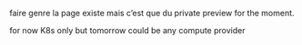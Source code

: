 faire genre la page existe mais c’est que du private preview for the moment.

for now K8s only but tomorrow could be any compute provider